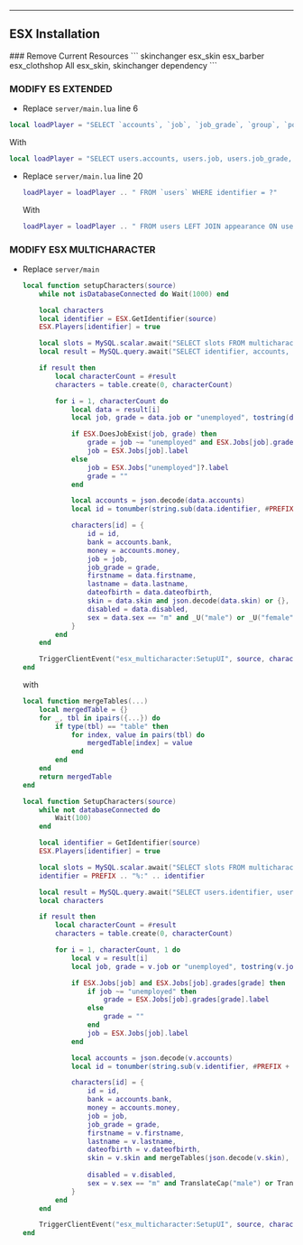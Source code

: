 
---
ESX Installation
---

<Steps>
### Remove Current Resources
    ```
    skinchanger
    esx_skin
    esx_barber
    esx_clothshop
    All esx_skin, skinchanger dependency
    ```

### MODIFY ES EXTENDED
- Replace `server/main.lua` line 6
```lua
local loadPlayer = "SELECT `accounts`, `job`, `job_grade`, `group`, `position`, `inventory`, `skin`, `loadout`, `metadata`"
```
With
```lua
local loadPlayer = "SELECT users.accounts, users.job, users.job_grade, users.group, users.position, users.inventory, appearance.skin AS skin, users.loadout, users.metadata"
```
- Replace `server/main.lua` line 20
    ```lua
    loadPlayer = loadPlayer .. " FROM `users` WHERE identifier = ?"
    ```
    With
    ```lua
    loadPlayer = loadPlayer .. " FROM users LEFT JOIN appearance ON users.identifier = appearance.id WHERE identifier = ?"
    ```

### MODIFY ESX MULTICHARACTER
- Replace `server/main` 
    ```lua
    local function setupCharacters(source)
        while not isDatabaseConnected do Wait(1000) end

        local characters
        local identifier = ESX.GetIdentifier(source)
        ESX.Players[identifier] = true

        local slots = MySQL.scalar.await("SELECT slots FROM multicharacter_slots WHERE identifier = ?", { identifier }) or SLOTS
        local result = MySQL.query.await("SELECT identifier, accounts, job, job_grade, firstname, lastname, dateofbirth, sex, skin, disabled FROM users WHERE identifier LIKE ? LIMIT ?", { ("%s%%:%s"):format(PREFIX, identifier), slots })

        if result then
            local characterCount = #result
            characters = table.create(0, characterCount)

            for i = 1, characterCount do
                local data = result[i]
                local job, grade = data.job or "unemployed", tostring(data.job_grade)

                if ESX.DoesJobExist(job, grade) then
                    grade = job ~= "unemployed" and ESX.Jobs[job].grades[grade]?.label or ""
                    job = ESX.Jobs[job].label
                else
                    job = ESX.Jobs["unemployed"]?.label
                    grade = ""
                end

                local accounts = json.decode(data.accounts)
                local id = tonumber(string.sub(data.identifier, #PREFIX+1, string.find(data.identifier, ":")-1)) --[[@as number]]

                characters[id] = {
                    id = id,
                    bank = accounts.bank,
                    money = accounts.money,
                    job = job,
                    job_grade = grade,
                    firstname = data.firstname,
                    lastname = data.lastname,
                    dateofbirth = data.dateofbirth,
                    skin = data.skin and json.decode(data.skin) or {},
                    disabled = data.disabled,
                    sex = data.sex == "m" and _U("male") or _U("female")
                }
            end
        end

        TriggerClientEvent("esx_multicharacter:SetupUI", source, characters, slots)
    end
    ``` 
    with 
    ```lua
    local function mergeTables(...)
        local mergedTable = {}
        for _, tbl in ipairs({...}) do
            if type(tbl) == "table" then
                for index, value in pairs(tbl) do
                    mergedTable[index] = value
                end
            end
        end
        return mergedTable
    end

    local function SetupCharacters(source)
        while not databaseConnected do
            Wait(100)
        end

        local identifier = GetIdentifier(source)
        ESX.Players[identifier] = true

        local slots = MySQL.scalar.await("SELECT slots FROM multicharacter_slots WHERE identifier = ?", { identifier }) or SLOTS
        identifier = PREFIX .. "%:" .. identifier

        local result = MySQL.query.await("SELECT users.identifier, users.accounts, users.job, users.job_grade, users.firstname, users.lastname, users.dateofbirth, users.sex, appearance.skin AS skin, users.disabled, appearance.clothes AS clothes, appearance.tattoos AS tattoos FROM users LEFT JOIN appearance ON users.identifier = appearance.id WHERE identifier LIKE ? LIMIT ?", { identifier, slots })
        local characters

        if result then
            local characterCount = #result
            characters = table.create(0, characterCount)

            for i = 1, characterCount, 1 do
                local v = result[i]
                local job, grade = v.job or "unemployed", tostring(v.job_grade)

                if ESX.Jobs[job] and ESX.Jobs[job].grades[grade] then
                    if job ~= "unemployed" then
                        grade = ESX.Jobs[job].grades[grade].label
                    else
                        grade = ""
                    end
                    job = ESX.Jobs[job].label
                end

                local accounts = json.decode(v.accounts)
                local id = tonumber(string.sub(v.identifier, #PREFIX + 1, string.find(v.identifier, ":") - 1))

                characters[id] = {
                    id = id,
                    bank = accounts.bank,
                    money = accounts.money,
                    job = job,
                    job_grade = grade,
                    firstname = v.firstname,
                    lastname = v.lastname,
                    dateofbirth = v.dateofbirth,
                    skin = v.skin and mergeTables(json.decode(v.skin), json.decode(v.clothes), json.decode(v.tattoos)) or {},
                    
                    disabled = v.disabled,
                    sex = v.sex == "m" and TranslateCap("male") or TranslateCap("female"),
                }
            end
        end

        TriggerClientEvent("esx_multicharacter:SetupUI", source, characters, slots)
    end
    ```
</Steps>

